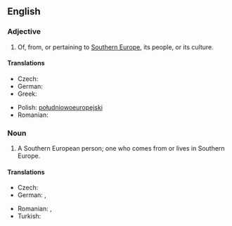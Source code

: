 ==English==

===Adjective===
{{en-adj|head=[[southern|Southern]] [[European]]|-}}

# Of, from, or pertaining to [[Southern Europe]], its people, or its culture.

====Translations====
{{trans-top|Southern European}}
* Czech: {{t+|cs|jihoevropský}}
* German: {{t-|de|südeuropäisch}}
* Greek: {{t-|el|νοτιοευρωπαϊκός|m|tr=notioevropaïkós|sc=Grek}}
{{trans-mid}}
* Polish: [[południowoeuropejski]] {{m}}
* Romanian: {{t-|ro|sud-european}}
{{trans-bottom}}

===Noun===
{{en-noun|head=[[southern|Southern]] [[European]]}}

# A Southern European person; one who comes from or lives in Southern Europe.

====Translations====
{{trans-top|Southern European person}}
* Czech: {{t-|cs|Jihoevropan|m}}
* German: {{t+|de|Südeuropäer|m}}, {{t+|de|Südeuropäerin|f}}
{{trans-mid}}
* Romanian: {{t-|ro|sud-european|m}}, {{t-|ro|sud-europeană|f}}
* Turkish: {{t-|tr|Güney Avrupalı}}
{{trans-bottom}}